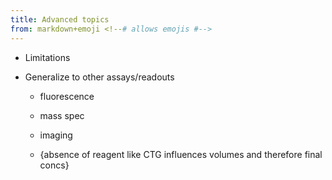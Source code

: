 ```yaml
---
title: Advanced topics
from: markdown+emoji <!--# allows emojis #-->
---
```


-   Limitations

-   Generalize to other assays/readouts

    -   fluorescence

    -   mass spec

    -   imaging

    -   {absence of reagent like CTG influences volumes and therefore final concs}
